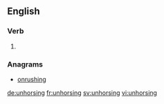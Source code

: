 ==English==

===Verb===
{{head|en}}

# {{present participle of|unhorse|lang=en}}

===Anagrams===
* [[onrushing#English|onrushing]]

[[de:unhorsing]]
[[fr:unhorsing]]
[[sv:unhorsing]]
[[vi:unhorsing]]